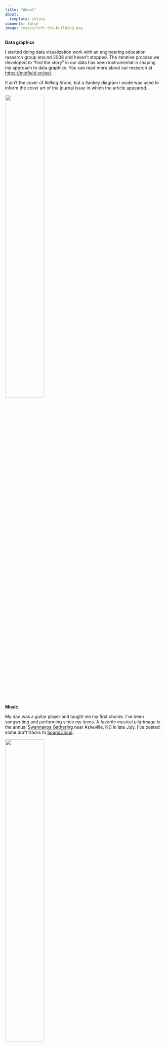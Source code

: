 ```yaml
---
title: "About"
about:
  template: solana
comments: false
image: images/left-the-building.png
---
```


**Data graphics**

I started doing data visualization work with an engineering education research group around 2008 and haven't stopped. The iterative process we developed to "find the story" in our data has been instrumental in shaping my approach to data graphics. You can read more about our research at <https://midfield.online/>.

It ain't the cover of *Rolling Stone*, but a Sankey diagram I made was used to inform the cover art of the journal issue in which the article appeared.

![](images/jee-cover.png){width="50%"}

**Music**

My dad was a guitar player and taught me my first chords. I've been songwriting and performing since my teens. A favorite musical pilgrimage is the annual [Swannanoa Gathering](https://swangathering.com/) near Asheville, NC in late July. I've posted some draft tracks to [SoundCloud](https://soundcloud.com/richardlaytonmusic).

![](images/guitar2.png){width="50%"}

**Work life**

I am a graduate of California State University, Northridge (1991), and the University of Washington (1993, 1995). I taught mechanical engineering courses at Rose-Hulman Institute of Technology from 2000-2020, co-authoring two books in that time.

![](images/ecm.jpg){width="40%"}![](images/mems.jpg){width="50%"}


**Retirement** 

"I ain't dead yet!" 

I retired from teaching in 2020 and spend my time doing songwriting, yard work,  woodworking, R data graphics consulting, and opening doors for cats who give me doleful looks when a door fails to open on perpetual summer.
